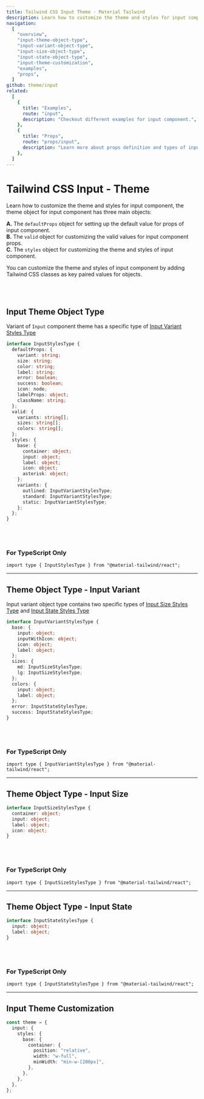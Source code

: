 ```yaml
---
title: Tailwind CSS Input Theme - Material Tailwind
description: Learn how to customize the theme and styles for input component.
navigation:
  [
    "overview",
    "input-theme-object-type",
    "input-variant-object-type",
    "input-size-object-type",
    "input-state-object-type",
    "input-theme-customization",
    "examples",
    "props",
  ]
github: theme/input
related:
  [
    {
      title: "Examples",
      route: "input",
      description: "Checkout different examples for input component.",
    },
    {
      title: "Props",
      route: "props/input",
      description: "Learn more about props definition and types of input component.",
    },
  ]
---
```


# Tailwind CSS Input - Theme

<span id="overview" className="scroll-mt-48" />

Learn how to customize the theme and styles for input component, the theme object for input component has three main objects:

**A.** The <Code>defaultProps</Code> object for setting up the default value for props of input component.<br />
**B.** The <Code>valid</Code> object for customizing the valid values for input component props.<br />
**C.** The <Code>styles</Code> object for customizing the theme and styles of input component.<br />

You can customize the theme and styles of input component by adding Tailwind CSS classes as key paired values for objects.

<br />
<br />

## Input Theme Object Type

Variant of <Code>Input</Code> component theme has a specific type of <a href="#input-variant-object-type" className="font-medium hover:text-blue-500 transition-colors">Input Variant Styles Type</a>

<span id="input-theme-object-type" className="scroll-mt-48" />

```ts
interface InputStylesType {
  defaultProps: {
    variant: string;
    size: string;
    color: string;
    label: string;
    error: boolean;
    success: boolean;
    icon: node;
    labelProps: object;
    className: string;
  };
  valid: {
    variants: string[];
    sizes: string[];
    colors: string[];
  };
  styles: {
    base: {
      container: object;
      input: object;
      label: object;
      icon: object;
      asterisk: object;
    };
    variants: {
      outlined: InputVariantStylesType;
      standard: InputVariantStylesType;
      static: InputVariantStylesType;
    };
  };
}
```

<br />
<br />

### For TypeScript Only

```tsx
import type { InputStylesType } from "@material-tailwind/react";
```

---

## Theme Object Type - Input Variant

Input variant object type contains two specific types of <a href="#input-size-object-type" className="font-medium hover:text-blue-500 transition-colors">Input Size Styles Type</a> and <a href="#input-state-object-type" className="font-medium hover:text-blue-500 transition-colors">Input State Styles Type</a>

<span id="input-variant-object-type" className="scroll-mt-48" />

```ts
interface InputVariantStylesType {
  base: {
    input: object;
    inputWithIcon: object;
    icon: object;
    label: object;
  };
  sizes: {
    md: InputSizeStylesType;
    lg: InputSizeStylesType;
  };
  colors: {
    input: object;
    label: object;
  };
  error: InputStateStylesType;
  success: InputStateStylesType;
}
```

<br />
<br />

### For TypeScript Only

```tsx
import type { InputVariantStylesType } from "@material-tailwind/react";
```

---

## Theme Object Type - Input Size

<span id="input-size-object-type" className="scroll-mt-48" />

```ts
interface InputSizeStylesType {
  container: object;
  input: object;
  label: object;
  icon: object;
}
```

<br />
<br />

### For TypeScript Only

```tsx
import type { InputSizeStylesType } from "@material-tailwind/react";
```

---

## Theme Object Type - Input State

<span id="input-state-object-type" className="scroll-mt-48" />

```ts
interface InputStateStylesType {
  input: object;
  label: object;
}
```

<br />
<br />

### For TypeScript Only

```tsx
import type { InputStateStylesType } from "@material-tailwind/react";
```

---

## Input Theme Customization

<span id="input-theme-customization" className="scroll-mt-48" />

```ts
const theme = {
  input: {
    styles: {
      base: {
        container: {
          position: "relative",
          width: "w-full",
          minWidth: "min-w-[200px]",
        },
      },
    },
  },
};
```

<span id="examples" className="scroll-mt-48" />
<span id="props" className="scroll-mt-48" />
